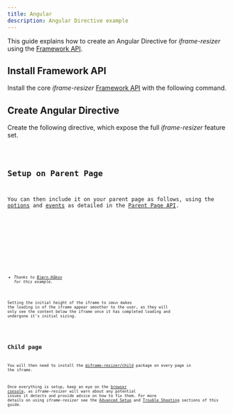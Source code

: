 ```yaml
---
title: Angular
description: Angular Directive example
---
```





This guide explains how to create an Angular Directive for _iframe-resizer_ using the [Framework API](/api/frameworks).

## Install Framework API

Install the core _iframe-resizer_ [Framework API](/api/framework) with the following command.

<Install package="@iframe-resizer/core" />

## Create Angular Directive

Create the following directive, which expose the full _iframe-resizer_ feature set.

<Code lang="ts" title="iframe-resizer-directive.js" code={directive} />

## Setup on Parent Page

You can then include it on your parent page as follows, using the [options](/api/parent#options) and 
[events](/api/parent#events) as detailed in the [Parent Page API](/api/parent).

<Tabs>
  <TabItem label="HTML">
    <Code lang="html" title="parent-page.html" code={html} />
  </TabItem>
  <TabItem label="TypeScript">
    <Code lang="ts" title="parent-page.ts" code={ts} />
  </TabItem>
</Tabs>

 - _Thanks to [Bjørn Håkon](https://github.com/bjornoss) for this example._
   
Setting the initial height of the iframe to `100vh` makes the loading in of
the iframe appear smoother to the user, as they will only see the content
below the iframe once it has completed loading and undergone it's initial
sizing.

<License />

## Child page

You will then need to install the [@iframe-resizer/child](/setup/child)
package on every page in the iframe.

Once everything is setup, keep an eye on the [browser console](https://developer.mozilla.org/en-US/docs/Learn/Common_questions/Tools_and_setup/What_are_browser_developer_tools),
as _iframe-resizer_ will warn about any potential issues it detects and provide advice 
on how to fix them. For more details on using _iframe-resizer_ see the 
[Advanced Setup](/setup/advanced/) and [Trouble Shooting](/troubleshooting) sections 
of this guide.

<FeedbackComponent />
